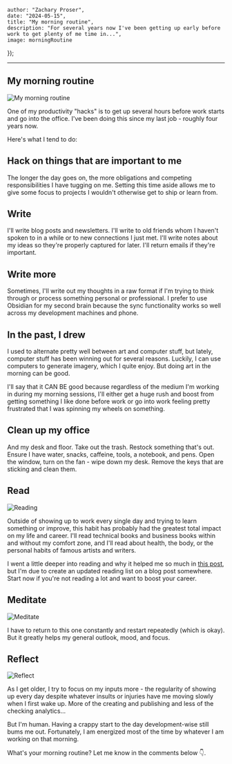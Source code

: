 
 


    author: "Zachary Proser", 
    date: "2024-05-15",
    title: "My morning routine",
    description: "For several years now I've been getting up early before work to get plenty of me time in...",
    image: morningRoutine
});


--- 

## My morning routine 

<Image src={morningRoutine} alt="My morning routine" />

One of my productivity "hacks" is to get up several hours before work starts and go into the office. I've been doing this since my last job - roughly four years now. 

Here's what I tend to do: 

## Hack on things that are important to me

The longer the day goes on, the more obligations and competing responsibilities I have tugging on me. 
Setting this time aside allows me to give some focus to projects I wouldn't otherwise get to ship or learn from.

## Write 

I'll write blog posts and newsletters. I'll write to old friends whom I haven't spoken to in a while or to new connections I just met. I'll write notes about my ideas so they're properly captured for later. I'll return emails if they're important.

## Write more 

Sometimes, I'll write out my thoughts in a raw format if I'm trying to think through or process something personal or professional. I prefer to use Obsidian for my second brain because the sync functionality works so well across my development machines and phone.

## In the past, I drew

I used to alternate pretty well between art and computer stuff, but lately, computer stuff has been winning out for several reasons. Luckily, I can use computers to generate imagery, which I quite enjoy. But doing art in the morning can be good.

I'll say that it CAN BE good because regardless of the medium I'm working in during my morning sessions, I'll either get a huge rush and boost from getting something I like done before work or go into work feeling pretty frustrated that I was spinning my wheels on something.


## Clean up my office

And my desk and floor. Take out the trash. Restock something that's out. Ensure I have water, snacks, caffeine, tools, a notebook, and pens. Open the window, turn on the fan - wipe down my desk. Remove the keys that are sticking and clean them. 

## Read

<Image src={reading} alt="Reading" />

Outside of showing up to work every single day and trying to learn something or improve, this habit has probably had the greatest total impact on my life and career. I'll read technical books and business books within and without my comfort zone, and I'll read about health, the body, or the personal habits of famous artists and writers.

I went a little deeper into reading and why it helped me so much in [this post](/blog/why-ive-been-successful), but I'm due to create an updated reading list on a blog post somewhere. Start now if you're not reading a lot and want to boost your career. 

## Meditate

<Image src={meditate} alt="Meditate" />

I have to return to this one constantly and restart repeatedly (which is okay). But it greatly helps my general outlook, mood, and focus.

## Reflect

<Image src={reflect} alt="Reflect" />

As I get older, I try to focus on my inputs more - the regularity of showing up every day despite whatever insults or injuries have me moving slowly when I first wake up. More of the creating and publishing and less of the checking analytics...

But I'm human. Having a crappy start to the day development-wise still bums me out. Fortunately, I am energized most of the time by whatever I am working on that morning. 

What's your morning routine? Let me know in the comments below 👇.

